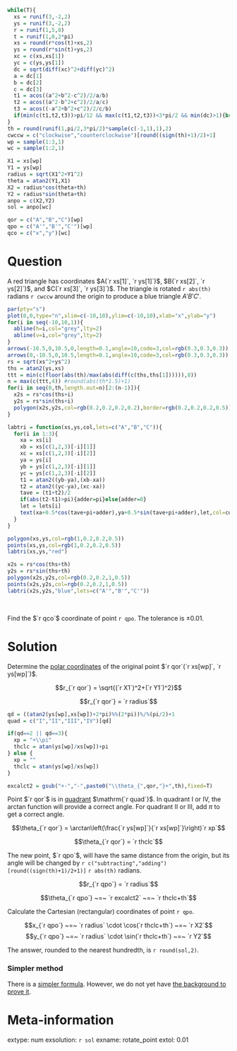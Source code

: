 ```r
while(T){
  xs = runif(3,-2,2)
  ys = runif(3,-2,2)
  r = runif(1,5,8)
  t = runif(1,0,2*pi)
  xs = round(r*cos(t)+xs,2)
  ys = round(r*sin(t)+ys,2)
  xc = c(xs,xs[1])
  yc = c(ys,ys[1])
  dc = sqrt(diff(xc)^2+diff(yc)^2)
  a = dc[1]
  b = dc[2]
  c = dc[3]
  t1 = acos((a^2+b^2-c^2)/2/a/b)
  t2 = acos((a^2-b^2+c^2)/2/a/c)
  t3 = acos((-a^2+b^2+c^2)/2/c/b)
  if(min(c(t1,t2,t3))>pi/12 && max(c(t1,t2,t3))<3*pi/2 && min(dc)>1){break}
}
th = round(runif(1,pi/2,3*pi/2)*sample(c(-1,1),1),2)
cwccw = c("clockwise","counterclockwise")[round((sign(th)+1)/2)+1]
wp = sample(1:3,1)
wc = sample(1:2,1)

X1 = xs[wp]
Y1 = ys[wp]
radius = sqrt(X1^2+Y1^2)
theta = atan2(Y1,X1)
X2 = radius*cos(theta+th)
Y2 = radius*sin(theta+th)
anpo = c(X2,Y2)
sol = anpo[wc]

qor = c("A","B","C")[wp]
qpo = c("A'","B'","C'")[wp]
qco = c("x","y")[wc]
```

Question
========

A red triangle has coordinates $A(`r xs[1]`, `r ys[1]`)$, $B(`r xs[2]`, `r ys[2]`)$, and $C(`r xs[3]`, `r ys[3]`)$. The triangle is rotated `r abs(th)` radians `r cwccw` around the origin to produce a blue triangle $A'B'C'$.

```r
par(pty="s")
plot(0,0,type="n",xlim=c(-10,10),ylim=c(-10,10),xlab="x",ylab="y")
for(i in seq(-10,10,1)){
  abline(h=i,col="grey",lty=2)
  abline(v=i,col="grey",lty=2)
}
arrows(-10.5,0,10.5,0,length=0.1,angle=10,code=3,col=rgb(0.3,0.3,0.3))
arrows(0,-10.5,0,10.5,length=0.1,angle=10,code=3,col=rgb(0.3,0.3,0.3))
rs = sqrt(xs^2+ys^2)
ths = atan2(ys,xs)
ttt = min(c(floor(abs(th)/max(abs(diff(c(ths,ths[1]))))),8))
n = max(c(ttt,4)) #round(abs(th*1.5)+1)
for(i in seq(0,th,length.out=n)[2:(n-1)]){
  x2s = rs*cos(ths+i)
  y2s = rs*sin(ths+i)
  polygon(x2s,y2s,col=rgb(0.2,0.2,0.2,0.2),border=rgb(0.2,0.2,0.2,0.5))
}

labtri = function(xs,ys,col,lets=c("A","B","C")){
  for(i in 1:3){
    xa = xs[i]
    xb = xs[c(1,2,3)[-i][1]]
    xc = xs[c(1,2,3)[-i][2]]
    ya = ys[i]
    yb = ys[c(1,2,3)[-i][1]]
    yc = ys[c(1,2,3)[-i][2]]
    t1 = atan2((yb-ya),(xb-xa))
    t2 = atan2((yc-ya),(xc-xa))
    tave = (t1+t2)/2
    if(abs(t2-t1)>pi){adder=pi}else{adder=0}
    let = lets[i]
    text(xa+0.5*cos(tave+pi+adder),ya+0.5*sin(tave+pi+adder),let,col=col)
  }
}

polygon(xs,ys,col=rgb(1,0.2,0.2,0.5))
points(xs,ys,col=rgb(1,0.2,0.2,0.5))
labtri(xs,ys,"red")

x2s = rs*cos(ths+th)
y2s = rs*sin(ths+th)
polygon(x2s,y2s,col=rgb(0.2,0.2,1,0.5))
points(x2s,y2s,col=rgb(0.2,0.2,1,0.5))
labtri(x2s,y2s,"blue",lets=c("A'","B'","C'"))
```
\

Find the $`r qco`$ coordinate of point `r qpo`. The tolerance is $\pm0.01$.


Solution
========

Determine the [polar coordinates](https://en.wikipedia.org/wiki/Polar_coordinate_system) of the original point $`r qor`(`r xs[wp]`, `r ys[wp]`)$.


$$r_{`r qor`} = \sqrt{(`r X1`)^2+(`r Y1`)^2}$$

$$r_{`r qor`} = `r radius`$$

```r
qd = ((atan2(ys[wp],xs[wp])+2*pi)%%(2*pi))%/%(pi/2)+1
quad = c("I","II","III","IV")[qd]

if(qd==2 || qd==3){
  xp = "+\\pi"
  thclc = atan(ys[wp]/xs[wp])+pi
} else {
  xp = ""
  thclc = atan(ys[wp]/xs[wp])
}

excalct2 = gsub("+-","-",paste0("\\theta_{",qor,"}+",th),fixed=T)
```


Point $`r qor`$ is in [quadrant](https://en.wikipedia.org/wiki/Quadrant_(plane_geometry)) $\mathrm{`r quad`}$. In quadrant $\mathrm{I}$ or $\mathrm{IV}$, the arctan function will provide a correct angle. For quadrant $\mathrm{II}$ or $\mathrm{III}$, add $\pi$ to get a correct angle.

$$\theta_{`r qor`} = \arctan\left(\frac{`r ys[wp]`}{`r xs[wp]`}\right)`r xp`$$

$$\theta_{`r qor`} = `r thclc`$$

The new point, $`r qpo`$, will have the same distance from the origin, but its angle will be changed by `r c("subtracting","adding")[round((sign(th)+1)/2+1)]` `r abs(th)` radians.

$$r_{`r qpo`} = `r radius`$$

$$\theta_{`r qpo`} ~=~ `r excalct2` ~=~ `r thclc+th`$$

Calculate the Cartesian (rectangular) coordinates of point `r qpo`.

$$x_{`r qpo`} ~=~ `r radius` \cdot \cos(`r thclc+th`) ~=~ `r X2`$$
$$y_{`r qpo`} ~=~ `r radius` \cdot \sin(`r thclc+th`) ~=~ `r Y2`$$

The answer, rounded to the nearest hundredth, is `r round(sol,2)`.

### Simpler method

There is a [simpler formula](https://en.wikipedia.org/wiki/Rotation_(mathematics)#Two_dimensions). However, we do not yet have [the background to prove it](https://en.wikipedia.org/wiki/List_of_trigonometric_identities#Angle_sum_and_difference_identities).


Meta-information
============
extype: num
exsolution: `r sol`
exname: rotate_point
extol: 0.01